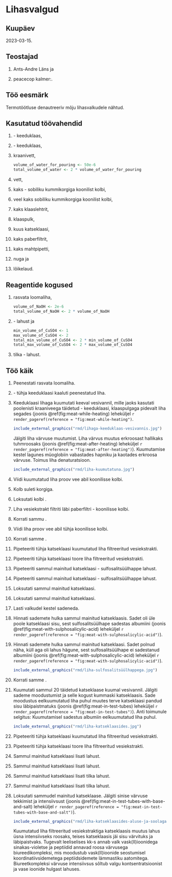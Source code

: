 # Lihasvalgud

## Kuupäev

2023-03-15.

## Teostajad

1. Ants-Andre Läns ja

2. peacecop kalmer:.

## Töö eesmärk

Termotöötluse denautreeriv mõju lihasvalkudele nähtud.

## Kasutatud töövahendid

1. \num{100}-\unit{\ml} keeduklaas,

2. \num{400}-\unit{\ml} keeduklaas,

3.  \qty{200}{\ml} kraanivett,

    ```r
    volume_of_water_for_pouring <- 50e-6
    total_volume_of_water <- 2 * volume_of_water_for_pouring
    
    ```

4. \qty{`r as.character(total_volume_of_water)`}{\m\cubed} vett,

5. kaks \num{100}-\unit{\ml} sobiliku kummikorgiga koonilist kolbi,

6.  veel kaks sobiliku kummikorgiga koonilist kolbi,

7. kaks klaaslehtrit,

8. klaaspulk,

9. kuus katseklaasi,

10. kaks paberfiltrit,

11. kaks mahtpipetti,

12. nuga ja

13. lõikelaud.

## Reagentide kogused

1. \qtyrange{15}{20}{\g} rasvata loomaliha,

    ```r
    volume_of_NaOH <- 2e-6
    total_volume_of_NaOH <- 2 * volume_of_NaOH
    
    ```

2. \qty{`r as.character(total_volume_of_NaOH)`}{\m\cubed} \num{30}-\unit{\percent} \ce{NaOH} lahust ja 

    ```r
    min_volume_of_CuSO4 <- 1
    max_volume_of_CuSO4 <- 2
    total_min_volume_of_CuSO4 <- 2 * min_volume_of_CuSO4
    total_max_volume_of_CuSO4 <- 2 * max_volume_of_CuSO4
    
    ```

3. \numrange{`r as.character(total_min_volume_of_CuSO4)`}{`r as.character(total_max_volume_of_CuSO4)`} tilka \num{2}-\unit{\percent} \ce{CuSO4} lahust.

## Töö käik

1. Peenestati rasvata loomaliha.

2. \num{100}-\unit{\ml} tühja keeduklaasi kaaluti \qty{5}{\g} peenestatud liha.

3.  Keeduklaasi lihaga kuumutati \qty{10}{\min} keeval vesivannil, mille jaoks kasutati poolenisti kraaniveega täidetud \num{400}-\unit{\ml} keeduklaasi, klaaspulgaga pidevalt liha segades (joonis \@ref(fig:meat-while-heating) leheküljel `r render_pageref(reference = "fig:meat-while-heating")`.
    
    ```r
    include_external_graphics("rmd/lihaga-keeduklaas-vesivannis.jpg")

    ```

    Jälgiti liha värvuse muutumist. Liha värvus muutus erkroosast hallikaks tuhmroosaks (joonis \@ref(fig:meat-after-heating) leheküljel `r render_pageref(reference = "fig:meat-after-heating")`). Kuumutamise kestel lagunes müoglobiin vabastades hapniku ja kaotades erkroosa värvuse. Toimus liha denaturatsioon.

    ```r
    include_external_graphics("rmd/liha-kuumutatuna.jpg")

    ```

4. Viidi kuumutatud liha proov \qty{`r as.character(volume_of_water_for_pouring)`}{\m\cubed} vee abil koonilisse kolbi.

5. Kolb suleti korgiga.

6. Loksutati kolbi \qty{10}{\min}.

7. Liha vesiekstrakt filtriti läbi paberfiltri \num{100}-\unit{\ml} koonilisse kolbi.

8. Korrati sammu \num{2}.

9. Viidi liha proov \qty{`r as.character(volume_of_water_for_pouring)`}{\m\cubed} vee abil tühja koonilisse kolbi.

10. Korrati samme \numrange{5}{7}.

11. Pipeteeriti tühja katseklaasi \qty{5}{\ml} kuumutatud liha filtreeritud vesiekstrakti.

12. Pipeteeriti tühja katseklaasi \qty{5}{\ml} toore liha filtreeritud vesiekstrakti.

13. Pipeteeriti sammul \num{11} mainitud katseklaasi \qty{1}{\ml} \num{20}-\unit{\percent} sulfosalitsüülhappe lahust.

14. Pipeteeriti sammul \num{12} mainitud katseklaasi \qty{1}{\ml} \num{20}-\unit{\percent} sulfosalitsüülhappe lahust.

15. Loksutati sammul \num{11} mainitud katseklaasi.

16. Loksutati sammul \num{12} mainitud katseklaasi.

17. Lasti valkudel \qty{10}{\min} kestel sadeneda.

18. Hinnati sademete hulka sammul \num{11} mainitud katseklaasis. Sadet oli üle poole katseklaasi sisu, sest sulfosalitsüülhape sadestas albumiini (joonis \@ref(fig:meat-with-sulphosalicylic-acid) leheküljel `r render_pageref(reference = "fig:meat-with-sulphosalicylic-acid")`).

19. Hinnati sademete hulka sammul \num{12} mainitud katseklaasi. Sadet polnud näha, küll aga oli lahus hägune, sest sulfosalitsüülhape ei sadestanud albumiini (joonis \@ref(fig:meat-with-sulphosalicylic-acid) leheküljel `r render_pageref(reference = "fig:meat-with-sulphosalicylic-acid")`).
    
    ```r
    include_external_graphics("rmd/liha-sulfosalitsüülhappega.jpg")

    ```

20. Korrati samme \numrange{11}{12}.

21. Kuumutati sammul 20 täidetud katseklaase kuumal vesivannil. Jälgiti sademe moodustumist ja selle kogust kummaski katseklaasis. Sade moodustus eelkuumutatud liha puhul muutes terve katseklaasi pandud sisu läbipaistmatuks (joonis \@ref(fig:meat-in-test-tubes) leheküljel `r render_pageref(reference = "fig:meat-in-test-tubes")`). Anti toimunule selgitus: Kuumutamisel sadestus albumiin eelkuumutatud liha puhul.
    
    ```r
    include_external_graphics("rmd/liha-katseklaasides.jpg")

    ```

22. Pipeteeriti tühja katseklaasi \qty{2}{\ml} kuumutatud liha filtreeritud vesiekstrakti.

23. Pipeteeriti tühja katseklaasi \qty{2}{\ml} toore liha filtreeritud vesiekstrakti.

24. Sammul \num{22} mainitud katseklaasi lisati \qty{`r as.character(volume_of_NaOH)`}{\m\cubed} \ce{NaOH} lahust.

25. Sammul \num{23} mainitud katseklaasi lisati \qty{`r as.character(volume_of_NaOH)`}{\m\cubed} \ce{NaOH} lahust.

26. Sammul \num{22} mainitud katseklaasi lisati \numrange{`r as.character(min_volume_of_CuSO4)`}{`r as.character(max_volume_of_CuSO4)`} tilka \ce{CuSO4} lahust.

27. Sammul \num{23} mainitud katseklaasi lisati \numrange{`r as.character(min_volume_of_CuSO4)`}{`r as.character(max_volume_of_CuSO4)`} tilka \ce{CuSO4} lahust.

28. Loksutati sammudel \numrange{22}{23} mainitud katseklaase. Jälgiti sinise värvuse tekkimist ja intensiivsust (joonis \@ref(fig:meat-in-test-tubes-with-base-and-salt) leheküljel `r render_pageref(reference = "fig:meat-in-test-tubes-with-base-and-salt")`).
    
    ```r
    include_external_graphics("rmd/liha-katseklaasides-aluse-ja-soolaga.jpg")

    ```

     Kuumutatud liha filtreeritud vesiekstraktiga katseklaasis muutus lahus üsna intensiivseks roosaks, teises katseklaasis jäi sisu värvituks ja läbipaistvaks. Tugevalt leeliselises kk-s annab valk vask(II)ioonidega sinakas-violetse ja peptiidid annavad roosa värvusega biureedikompleksi, mis moodustub vask(II)ioonide seostumisel koordinatiivsidemetega peptiidsidemete lämmastiku aatomitega. Biureetkompleksi värvuse intensiivsus sõltub valgu kontsentratsioonist ja vase ioonide hulgast lahuses.
     